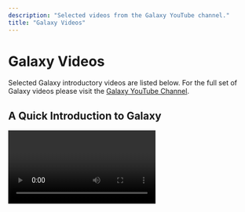 ```yaml
---
description: "Selected videos from the Galaxy YouTube channel."
title: "Galaxy Videos"
---
```


# Galaxy Videos

Selected Galaxy introductory videos are listed below. For the full set of Galaxy videos please visit the [Galaxy YouTube Channel](https://www.youtube.com/channel/UCwoMMZPbz1L9AZzvIvrvqYA).

## A Quick Introduction to Galaxy

<Video url="https://youtu.be/k6fTVIR4GME" />

## Galaxy: One framework / Many uses!

<Video url="https://youtu.be/srUg7O318PA" />

### Slides

See [Galaxy: One framework / Many uses!](https://docs.google.com/presentation/d/1vcXpctBe4ED_XQxKQNzPjkAjRuNZiqAsBXe5ws4CCHE/edit#slide=id.ga5d0f95035_1_0)
